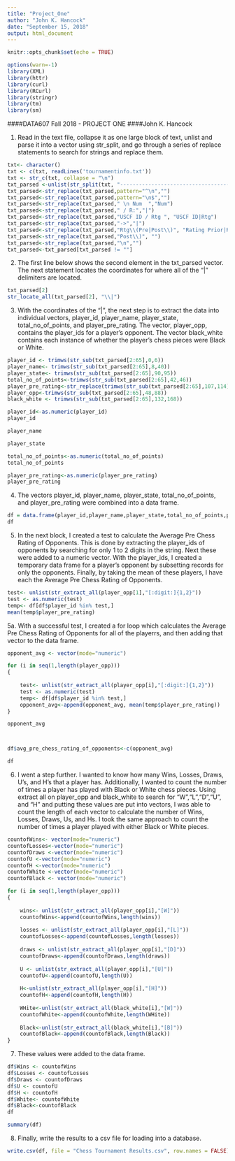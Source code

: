 ```yaml
---
title: "Project_One"
author: "John K. Hancock"
date: "September 15, 2018"
output: html_document
---
```


```r
knitr::opts_chunk$set(echo = TRUE)
```

```r
options(warn=-1)
library(XML)
library(httr)
library(curl)
library(RCurl)
library(stringr)
library(tm)
library(sm)
```

####DATA607 Fall 2018  - PROJECT ONE
####John K. Hancock

1. Read in the text file, collapse it as one large block of text, unlist and parse it into a vector using str_split, and go through a series of replace statements to search for strings and replace them.


```r
txt<- character()
txt <- c(txt, readLines('tournamentinfo.txt'))
txt <- str_c(txt, collapse = "\n")
txt_parsed <-unlist(str_split(txt, "-----------------------------------------------------------------------------------------"))
txt_parsed<-str_replace(txt_parsed,pattern="^\n","")
txt_parsed<-str_replace(txt_parsed,pattern="\n$","")
txt_parsed<-str_replace(txt_parsed," \n Num  ","Num")
txt_parsed<-str_replace(txt_parsed," / R:","|")
txt_parsed<-str_replace(txt_parsed,"USCF ID / Rtg ", "USCF ID|Rtg")
txt_parsed<-str_replace(txt_parsed,"->","|")
txt_parsed<-str_replace(txt_parsed,"Rtg\\(Pre|Post\\)", "Rating Prior|Rating Post")
txt_parsed<-str_replace(txt_parsed,"Post\\)", "")
txt_parsed<-str_replace(txt_parsed,"\n","")
txt_parsed<-txt_parsed[txt_parsed != ""]


```

2. The first line below shows the second element in the txt_parsed vector.  The next statement locates the coordinates for  where all of the "|" delimiters are located. 

```r
txt_parsed[2]
str_locate_all(txt_parsed[2], "\\|")
```

3. With the coordinates of the "|", the next step is to extract the data into individual vectors, player_id, player_name, player_state, total_no_of_points, and player_pre_rating.  The vector, player_opp, contains the player_ids for a player's opponent.  The vector black_white contains each instance of whether the player's chess pieces were Black or White. 



```r
player_id <- trimws(str_sub(txt_parsed[2:65],0,6))
player_name<- trimws(str_sub(txt_parsed[2:65],8,40))
player_state<- trimws(str_sub(txt_parsed[2:65],90,95))
total_no_of_points<-trimws(str_sub(txt_parsed[2:65],42,46))
player_pre_rating<-str_replace(trimws(str_sub(txt_parsed[2:65],107,114)),"P.*$","") 
player_opp<-trimws(str_sub(txt_parsed[2:65],48,88))
black_white <- trimws(str_sub(txt_parsed[2:65],132,168))
```

```r
player_id<-as.numeric(player_id)
player_id
```





```r
player_name
```

```r
player_state
```

```r
total_no_of_points<-as.numeric(total_no_of_points)
total_no_of_points
```

```r
player_pre_rating<-as.numeric(player_pre_rating)
player_pre_rating
```

4. The vectors player_id, player_name, player_state, total_no_of_points, and player_pre_rating were combined into a data frame. 



```r

df = data.frame(player_id,player_name,player_state,total_no_of_points,player_pre_rating)
df
```

5. In the next block, I created a test to calculate the Average Pre Chess Rating of Opponents. This is done by extracting the player_ids of opponents by searching for only 1 to 2 digits in the string.  Next these were added to a numeric vector.  With the player_ids, I created a temporary data frame for a player's opponent by subsetting records for only the opponents.  Finally, by taking the mean of these players, I have each the Average Pre Chess Rating of Opponents. 


```r
test<- unlist(str_extract_all(player_opp[1],"[:digit:]{1,2}"))
test <- as.numeric(test)
temp<- df[df$player_id %in% test,]
mean(temp$player_pre_rating)

```

5a. With a successful test, I created a for loop which calculates the Average Pre Chess Rating of Opponents for all of the playerrs, and then adding that vector to the data frame. 



```r
opponent_avg <- vector(mode="numeric")

for (i in seq(1,length(player_opp)))
{
	
	test<- unlist(str_extract_all(player_opp[i],"[:digit:]{1,2}"))
	test <- as.numeric(test)
	temp<- df[df$player_id %in% test,]
	opponent_avg<-append(opponent_avg, mean(temp$player_pre_rating))
}

opponent_avg




```

```r
df$avg_pre_chess_rating_of_opponents<-c(opponent_avg)
```


```r
df
```

6. I went a step further.  I wanted to know how many Wins, Losses, Draws, U's, and H's that a player has.  Additionally, I wanted to count the number of times a player has played with Black or White chess pieces. Using extract all on player_opp and black_white to search for "W","L","D","U", and "H" and putting these values are put into vectors, I was able to count the length of each vector to calculate the number of Wins, Losses, Draws, Us, and Hs.  I took the same approach to count the number of times a player played with either Black or White pieces. 



```r
countofWins<- vector(mode="numeric")
countofLosses<-vector(mode="numeric")
countofDraws <-vector(mode="numeric")
countofU <-vector(mode="numeric")
countofH <-vector(mode="numeric")
countofWhite <-vector(mode="numeric")
countofBlack <- vector(mode="numeric")

for (i in seq(1,length(player_opp)))
{
		
	wins<- unlist(str_extract_all(player_opp[i],"[W]"))
	countofWins<-append(countofWins,length(wins))
	
	losses <- unlist(str_extract_all(player_opp[i],"[L]"))
	countofLosses<-append(countofLosses,length(losses))
	
	draws <- unlist(str_extract_all(player_opp[i],"[D]"))
	countofDraws<-append(countofDraws,length(draws))
	
	U <- unlist(str_extract_all(player_opp[i],"[U]"))
	countofU<-append(countofU,length(U))
	
	H<-unlist(str_extract_all(player_opp[i],"[H]"))
	countofH<-append(countofH,length(H))
	
	WHite<-unlist(str_extract_all(black_white[i],"[W]"))
	countofWhite<-append(countofWhite,length(WHite))
	
	Black<-unlist(str_extract_all(black_white[i],"[B]"))
	countofBlack<-append(countofBlack,length(Black))
}


```

7. These values were added to the data frame. 


```r
df$Wins <- countofWins
df$Losses <- countofLosses
df$Draws <- countofDraws 
df$U <- countofU 
df$H <- countofH
df$White<- countofWhite
df$Black<-countofBlack
df

```


```r
summary(df)
```
8. Finally, write the results to a csv file for loading into a database.


```r
write.csv(df, file = "Chess Tournament Results.csv", row.names = FALSE)
```






